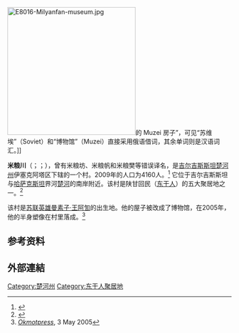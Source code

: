 {{noteTA
|G1=地名
|1=zh-hans:吉尔吉斯语; zh-hant:吉爾吉斯語;
}}
{{Infobox settlement
|official_name=米粮川
|image_skyline=E7992-Milyanfan-fields.jpg
|image_caption=村子西边一景
|pushpin_map=Kyrgyzstan
|mapsize=200px
|latd=42
|longd=74
|latm=57
|latNS=N
|longm=48
|longEW=E
|lats=36
|longs=00
|population_total=4160
|coordinates_region=KG
|subdivision_name=吉尔吉斯斯坦
|subdivision_name1=楚河州
|coordinates_display=inline,title
|subdivision_type=国家
|subdivision_type1=州
|subdivision_type2=区
|subdivision_name2=伊塞克阿塔区
|elevation_m=655
|population_as_of=2009年
}}
[[File:E8016-Milyanfan-museum.jpg|288px]]的 Muzei 房子”，可见“苏维埃”（Soviet）和“博物馆”（Muzei）直接采用俄语借词，其余单词则是汉语词汇。]]

'''米粮川 '''（{{Lang-ky|Милянфан}}；{{Lang-ru|Милянфан}}；{{lang-dng|Милёнчуан}}），曾有米粮坊、米粮帆和米粮樊等错误译名，是[[吉尔吉斯斯坦|吉尔吉斯斯坦]][[楚河州|楚河州]]伊塞克阿塔区下辖的一个村。2009年的人口为4160人。<ref name="stat">{{cite web |url=http://212.42.101.100:8088/nacstat/sites/default/files/%D0%A7%D1%83%D0%B9%D1%81%D0%BA%D0%B0%D1%8F%20%D0%BE%D0%B1%D0%BB%D0%B0%D1%81%D1%82%D1%8C.pdf |title=2009 population census of the Kyrgyz Republic: Chuy Region |accessdate=2010-03-12 |deadurl=yes |archiveurl=https://web.archive.org/web/20110810174007/http://212.42.101.100:8088/nacstat/sites/default/files/%D0%A7%D1%83%D0%B9%D1%81%D0%BA%D0%B0%D1%8F%20%D0%BE%D0%B1%D0%BB%D0%B0%D1%81%D1%82%D1%8C.pdf |archivedate=2011年8月10日 }}</ref> 它位于吉尔吉斯斯坦与[[哈萨克斯坦|哈萨克斯坦]]界河[[楚河_(中亚)|楚河]]的南岸附近。该村是陕甘回民（[[东干人|东干人]]）的五大聚居地之一。<ref>{{Cite book | author = 刘宝军 | title = 悲越天山——东干人记事 | location = 中国 | publisher = 宁夏人民出版社 | date =  | pages =  | ISBN = 7227027341 | accessdate = 2017年2月12日 | url = http://www.xiaozongshi.com/article/794271-1/1/ | language = zh-hans | quote =  | archive-url = https://web.archive.org/web/20170213165136/http://www.xiaozongshi.com/article/794271-1/1/ | archive-date = 2017-02-13 | dead-url = yes }}</ref>

该村是[[苏联英雄|苏联英雄]][[曼素子·王阿訇|曼素子·王阿訇]]的出生地。他的屋子被改成了博物馆，在2005年，他的半身塑像在村里落成。<ref>[http://www.government.gov.kg/modules.php?op=modload&name=News&file=article&sid=677 ''Okmotpress'']{{dead link|date=2018年1月 |bot=InternetArchiveBot |fix-attempted=yes }}, 3 May 2005</ref>

== 参考资料 ==
{{reflist}}

==外部連結==
{{commons category|Milyanfan}}

{{tsl|en|Template:Ysyk-Ata places}}

[[Category:楚河州|Category:楚河州]]
[[Category:东干人聚居地|Category:东干人聚居地]]